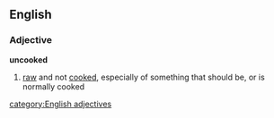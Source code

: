 ==English==
===Adjective===
'''uncooked'''
#[[raw]] and not [[cooked]], especially of something that should be, or is normally cooked
[[category:English adjectives]]